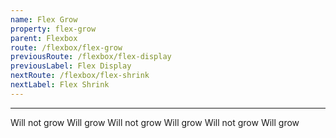 ```yaml
---
name: Flex Grow
property: flex-grow
parent: Flexbox
route: /flexbox/flex-grow
previousRoute: /flexbox/flex-display
previousLabel: Flex Display
nextRoute: /flexbox/flex-shrink
nextLabel: Flex Shrink
---
```



<UtilityInfo pattern="flex-grow{-variant?}" themeProperty="flexGrow" />

---

<Grid>
  <InfoBox caption="Grow" pattern="flex-grow">
    <Box className="text-sm flex bg-blue-100 p-1 rounded mb-2 text-center">
      <Box className="flex-no-grow p-2 bg-blue-400 rounded-sm text-blue-100 m-1">
        Will not grow
      </Box>
      <Box className="flex-grow p-2 bg-blue-600 rounded-sm text-blue-100 m-1">
        Will grow
      </Box>
      <Box className="flex-no-grow p-2 bg-blue-400 rounded-sm text-blue-100 m-1">
        Will not grow
      </Box>
    </Box>
  </InfoBox>
  <InfoBox caption="No Grow" pattern="flex-no-grow">
    <Box className="text-sm flex bg-blue-100 p-1 rounded mb-2 text-center">
      <Box className="flex-grow p-2 bg-blue-400 rounded-sm text-blue-100 m-1">
        Will grow
      </Box>
      <Box className="flex-grow-0 p-2 bg-blue-600 rounded-sm text-blue-100 m-1">
        Will not grow
      </Box>
      <Box className="flex-grow p-2 bg-blue-400 rounded-sm text-blue-100 m-1">
        Will grow
      </Box>
    </Box>
  </InfoBox>
</Grid>
